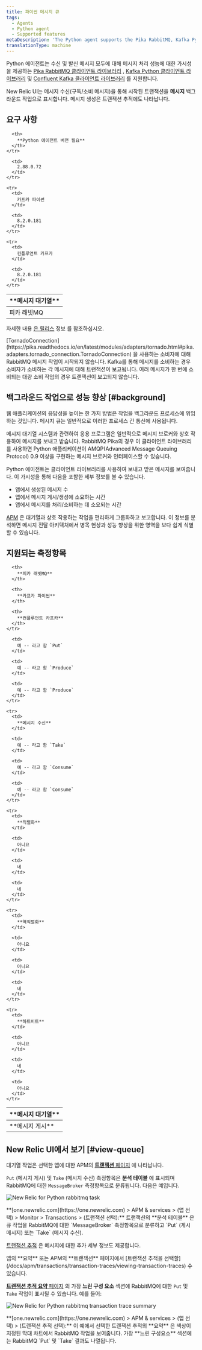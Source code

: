 ```yaml
---
title: 파이썬 메시지 큐
tags:
  - Agents
  - Python agent
  - Supported features
metaDescription: 'The Python agent supports the Pika RabbitMQ, Kafka Python, and Confluent Kafka client libraries, giving you insight into the performance of your message processing.'
translationType: machine
---
```





Python 에이전트는 수신 및 발신 메시지 모두에 대해 메시지 처리 성능에 대한 가시성을 제공하는 [Pika RabbitMQ 클라이언트 라이브러리](https://pypi.python.org/pypi/pika) , [Kafka Python 클라이언트 라이브러리](https://pypi.python.org/pypi/kafka-python) 및 [Confluent Kafka 클라이언트 라이브러리](https://pypi.org/project/confluent-kafka/) 를 지원합니다.

New Relic UI는 메시지 수신(구독/소비 메시지)을 통해 시작된 트랜잭션을 **메시지** 백그라운드 작업으로 표시합니다. 메시지 생성은 트랜잭션 추적에도 나타납니다.

## 요구 사항

<table>
  <thead>
    <tr>
      <th width={150}>
        **메시지 대기열**
      </th>

      <th>
        **Python 에이전트 버전 필요**
      </th>
    </tr>
  </thead>

  <tbody>
    <tr>
      <td>
        피카 래빗MQ
      </td>

      <td>
        2.88.0.72
      </td>
    </tr>

    <tr>
      <td>
        카프카 파이썬
      </td>

      <td>
        8.2.0.181
      </td>
    </tr>

    <tr>
      <td>
        컨플루언트 카프카
      </td>

      <td>
        8.2.0.181
      </td>
    </tr>
  </tbody>
</table>

자세한 내용 [은 릴리스](/docs/release-notes/agent-release-notes/python-release-notes) 정보 를 참조하십시오.

<Callout variant="caution">
  [TornadoConnection](https://pika.readthedocs.io/en/latest/modules/adapters/tornado.html#pika.adapters.tornado_connection.TornadoConnection) 을 사용하는 소비자에 대해 RabbitMQ 메시지 작업이 시작되지 않습니다.
</Callout>

<Callout variant="caution">
  Kafka를 통해 메시지를 소비하는 경우 소비자가 소비하는 각 메시지에 대해 트랜잭션이 보고됩니다. 여러 메시지가 한 번에 소비되는 대량 소비 작업의 경우 트랜잭션이 보고되지 않습니다.
</Callout>

## 백그라운드 작업으로 성능 향상 [#background]

웹 애플리케이션의 응답성을 높이는 한 가지 방법은 작업을 백그라운드 프로세스에 위임하는 것입니다. 메시지 큐는 일반적으로 이러한 프로세스 간 통신에 사용됩니다.

메시지 대기열 시스템과 관련하여 응용 프로그램은 일반적으로 메시지 브로커와 상호 작용하여 메시지를 보내고 받습니다. RabbitMQ Pika의 경우 이 클라이언트 라이브러리를 사용하면 Python 애플리케이션이 AMQP(Advanced Message Queuing Protocol) 0.9 이상을 구현하는 메시지 브로커와 인터페이스할 수 있습니다.

Python 에이전트는 클라이언트 라이브러리를 사용하여 보내고 받은 메시지를 보여줍니다. 이 가시성을 통해 다음을 포함한 세부 정보를 볼 수 있습니다.

* 앱에서 생성된 메시지 수
* 앱에서 메시지 게시/생성에 소요하는 시간
* 앱에서 메시지를 처리/소비하는 데 소요되는 시간

[APM](#view-queue) 은 대기열과 상호 작용하는 작업을 편리하게 그룹화하고 보고합니다. 이 정보를 분석하면 메시지 전달 아키텍처에서 병목 현상과 성능 향상을 위한 영역을 보다 쉽게 식별할 수 있습니다.

## 지원되는 측정항목

<table>
  <thead>
    <tr>
      <th width={150}>
        **메시지 대기열**
      </th>

      <th>
        **피카 래빗MQ**
      </th>

      <th>
        **카프카 파이썬**
      </th>

      <th>
        **컨플루언트 카프카**
      </th>
    </tr>
  </thead>

  <tbody>
    <tr>
      <td>
        **메시지 게시**
      </td>

      <td>
        예 -- 라고 함 `Put`
      </td>

      <td>
        예 -- 라고 함 `Produce`
      </td>

      <td>
        예 -- 라고 함 `Produce`
      </td>
    </tr>

    <tr>
      <td>
        **메시지 수신**
      </td>

      <td>
        예 -- 라고 함 `Take`
      </td>

      <td>
        예 -- 라고 함 `Consume`
      </td>

      <td>
        예 -- 라고 함 `Consume`
      </td>
    </tr>

    <tr>
      <td>
        **직렬화**
      </td>

      <td>
        아니요
      </td>

      <td>
        네
      </td>

      <td>
        네
      </td>
    </tr>

    <tr>
      <td>
        **역직렬화**
      </td>

      <td>
        아니요
      </td>

      <td>
        아니요
      </td>

      <td>
        네
      </td>
    </tr>

    <tr>
      <td>
        **하트비트**
      </td>

      <td>
        아니요
      </td>

      <td>
        네
      </td>

      <td>
        아니요
      </td>
    </tr>
  </tbody>
</table>

## New Relic UI에서 보기 [#view-queue]

대기열 작업은 선택한 앱에 대한 APM의 [**트랜잭션** 페이지](/docs/apm/applications-menu/monitoring/transactions-dashboard) 에 나타납니다.

`Put` (메시지 게시) 및 `Take` (메시지 수신) 측정항목은 **분석 테이블** 에 표시되며 RabbitMQ에 대한 `MessageBroker` 측정항목으로 분류됩니다. 다음은 예입니다.

<img
  title="screen-rabbitmq-transaction.png"
  alt="New Relic for Python rabbitmq task"
  src={rabbitmqTransactionTask}
/>

<figcaption>
  **[one.newrelic.com](https://one.newrelic.com) > APM & services > (앱 선택) > Monitor > Transactions > (트랜잭션 선택):** 트랜잭션의 **분석 테이블** 은 큐 작업을 RabbitMQ에 대한 `MessageBroker` 측정항목으로 분류하고 `Put` (게시 메시지) 또는 `Take` (메시지 수신).
</figcaption>

[트랜잭션 추적](/docs/apm/transactions/transaction-traces/transaction-traces) 은 메시지에 대한 추가 세부 정보도 제공합니다.

<Callout variant="tip">
  앱의 **요약** 또는 APM의 **트랜잭션** 페이지에서 [트랜잭션 추적을 선택할](/docs/apm/transactions/transaction-traces/viewing-transaction-traces) 수 있습니다.
</Callout>

[**트랜잭션 추적 요약** 페이지](/docs/apm/transactions/transaction-traces/transaction-trace-summary) 의 가장 **느린 구성 요소** 섹션에 RabbitMQ에 대한 `Put` 및 `Take` 작업이 표시될 수 있습니다. 예를 들어:

<img
  title="screen-rabbitmq-trace-slowest.png"
  alt="New Relic for Python rabbitmq transaction trace summary"
  src={rabbitmqTransactionTraceSummary0}
/>

<figcaption>
  **[one.newrelic.com](https://one.newrelic.com) > APM & services > (앱 선택) > (트랜잭션 추적 선택):** 이 예에서 선택한 트랜잭션 추적의 **요약** 은 색상이 지정된 막대 차트에서 RabbitMQ 작업을 보여줍니다. 가장 **느린 구성요소** 섹션에는 RabbitMQ `Put` 및 `Take` 결과도 나열됩니다.
</figcaption>
